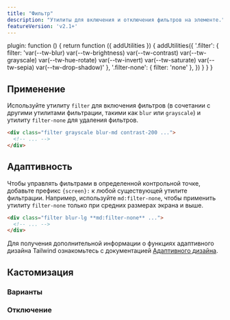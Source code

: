 ```yaml
---
title: "Фильтр"
description: "Утилиты для включения и отключения фильтров на элементе."
featureVersion: 'v2.1+'
---
```



  plugin: function () {
    return function ({ addUtilities }) {
      addUtilities({
        '.filter': { filter: 'var(--tw-blur) var(--tw-brightness) var(--tw-contrast) var(--tw-grayscale) var(--tw-hue-rotate) var(--tw-invert) var(--tw-saturate) var(--tw-sepia) var(--tw-drop-shadow)' },
        '.filter-none': { filter: 'none' },
      })
    }
  }
}

## Применение

Используйте утилиту `filter` для включения фильтров (в сочетании с другими утилитами фильтрации, такими как `blur` или `grayscale`) и утилиту `filter-none` для удаления фильтров.

```html
<div class="filter grayscale blur-md contrast-200 ...">
  <!-- ... -->
</div>
```

## Адаптивность

Чтобы управлять фильтрами в определенной контрольной точке, добавьте префикс `{screen}:` к любой существующей утилите фильтрации. Например, используйте `md:filter-none`, чтобы применить утилиту `filter-none` только при средних размерах экрана и выше.

```html
<div class="filter blur-lg **md:filter-none** ...">
  <!-- ... -->
</div>
```

Для получения дополнительной информации о функциях адаптивного дизайна Tailwind ознакомьтесь с документацией [Адаптивного дизайна](/docs/responsive-design).

## Кастомизация

### Варианты

<Variants plugin="filter" name="filter" />

### Отключение

<Disabling plugin="filter" name="filter" />
